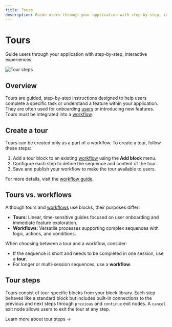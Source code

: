 ```yaml
---
title: Tours
description: Guide users through your application with step-by-step, interactive experiences.
---
```


# Tours

Guide users through your application with step-by-step, interactive experiences.

![Tour steps](/workflows/tour-steps.png)

## Overview

Tours are guided, step-by-step instructions designed to help users complete a specific task or understand a feature within your application. They are often used for onboarding [users](/users) or introducing new features. Tours must be integrated into a [workflow](/workflows).

## Create a tour

Tours can be created only as a part of a workflow. To create a tour, follow these steps:

1. Add a tour block to an existing [workflow](/workflows) using the **Add block** menu.
2. Configure each step to define the sequence and content of the tour.
3. Save and publish your workflow to make the tour available to users.

For more details, visit the [workflow guide](/workflows).

## Tours vs. workflows

Although tours and [workflows](/workflows) use blocks, their purposes differ:

- **Tours**: Linear, time-sensitive guides focused on user onboarding and immediate feature exploration.
- **Workflows**: Versatile processes supporting complex sequences with logic, actions, and conditions.

When choosing between a tour and a workflow, consider:

- If the sequence is short and needs to be completed in one session, use a **tour**.
- For longer or multi-session sequences, use a **workflow**.

## Tour steps

Tours consist of tour-specific blocks from your block library. Each step behaves like a standard block but includes built-in connections to the previous and next steps through `previous` and `continue` exit nodes. A `cancel` exit node allows users to exit the tour at any step.

<SectionLink href="/tours/tour-steps">Learn more about tour steps →</SectionLink>
